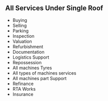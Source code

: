 ## All Services Under Single Roof

+ Buying
+ Selling
+ Parking
+ Inspection
+ Valuation
+ Refurbishment
+ Documentation
+ Logistics Support
+ Repossession
+ All machines Tyres
+ All types of machines services
+ All machines part Support
+ Refinance
+ RTA Works
+ Insurance
